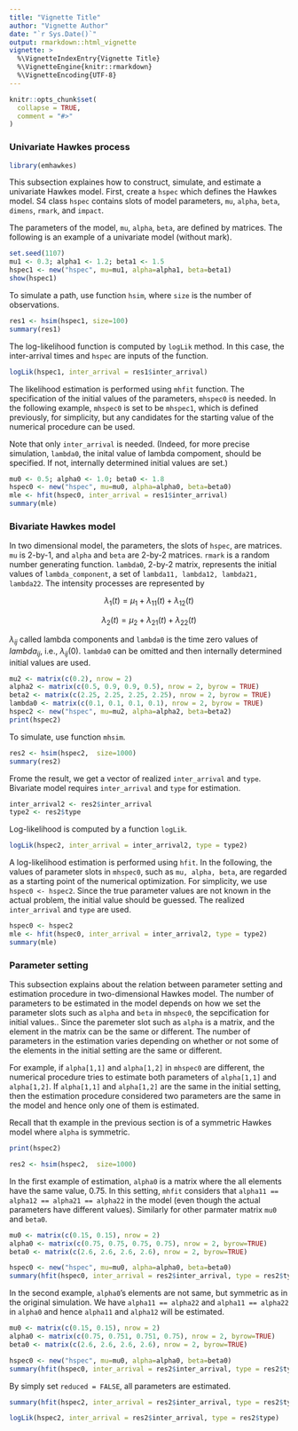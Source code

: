 ```yaml
---
title: "Vignette Title"
author: "Vignette Author"
date: "`r Sys.Date()`"
output: rmarkdown::html_vignette
vignette: >
  %\VignetteIndexEntry{Vignette Title}
  %\VignetteEngine{knitr::rmarkdown}
  %\VignetteEncoding{UTF-8}
---
```


```r
knitr::opts_chunk$set(
  collapse = TRUE,
  comment = "#>"
)
```

### Univariate Hawkes process

```r
library(emhawkes)
```

This subsection explaines how to construct, simulate, and estimate a univariate Hawkes model.
First, create a ```hspec``` which defines the Hawkes model.
S4 class ```hspec``` contains slots of model parameters, ```mu```, ```alpha```, ```beta```, ```dimens```,
```rmark```, and  ```impact```.

The parameters of the model, ```mu```, ```alpha```, ```beta```, are defined by matrices.
The following is an example of a univariate model (without mark).


```r
set.seed(1107)
mu1 <- 0.3; alpha1 <- 1.2; beta1 <- 1.5
hspec1 <- new("hspec", mu=mu1, alpha=alpha1, beta=beta1)
show(hspec1)
```

To simulate a path, use function ```hsim```, where ```size``` is the number of observations.

```r
res1 <- hsim(hspec1, size=100)
summary(res1)
```
The log-likelihood function is computed by ```logLik``` method.
In this case, the inter-arrival times and ```hspec``` are inputs of the function.

```r
logLik(hspec1, inter_arrival = res1$inter_arrival)
```


The likelihood estimation is performed using ```mhfit``` function.
The specification of the initial values of the parameters, ```mhspec0``` is needed.
In the following example, ```mhspec0``` is set to be ```mhspec1```, which is defined previously, for simplicity, but any candidates for the starting value of the numerical procedure can be used.


Note that only ```inter_arrival``` is needed.
(Indeed, for more precise simulation, ```lambda0```, the inital value of lambda compoment, should be specified. If not, internally determined initial values are set.)

```r
mu0 <- 0.5; alpha0 <- 1.0; beta0 <- 1.8
hspec0 <- new("hspec", mu=mu0, alpha=alpha0, beta=beta0)
mle <- hfit(hspec0, inter_arrival = res1$inter_arrival)
summary(mle)
```

### Bivariate Hawkes model

In two dimensional model, the parameters, the slots of ```hspec```, are  matrices.
```mu``` is 2-by-1, and ```alpha``` and ```beta``` are 2-by-2 matrices.
```rmark``` is a random number generating function.
```lambda0```, 2-by-2 matrix, represents the initial values of ```lambda_component```, a set of ```lambda11, lambda12, lambda21, lambda22```.
The intensity processes are represented by 

$$ \lambda_1(t) = \mu_1 + \lambda_{11}(t) + \lambda_{12}(t) $$

$$ \lambda_2(t) = \mu_2 + \lambda_{21}(t) + \lambda_{22}(t) $$

$\lambda_{ij}$ called lambda components and ```lambda0``` is the time zero values of $lambda_{ij}$, i.e., $\lambda_{ij}(0)$. 
```lambda0``` can be omitted and then internally determined initial values are used.

```r
mu2 <- matrix(c(0.2), nrow = 2)
alpha2 <- matrix(c(0.5, 0.9, 0.9, 0.5), nrow = 2, byrow = TRUE)
beta2 <- matrix(c(2.25, 2.25, 2.25, 2.25), nrow = 2, byrow = TRUE)
lambda0 <- matrix(c(0.1, 0.1, 0.1, 0.1), nrow = 2, byrow = TRUE)
hspec2 <- new("hspec", mu=mu2, alpha=alpha2, beta=beta2)
print(hspec2)
```
To simulate, use function ```mhsim```.

```r
res2 <- hsim(hspec2,  size=1000)
summary(res2)
```

Frome the result, we get a vector of realized ```inter_arrival``` and ```type```.
Bivariate model requires ```inter_arrival``` and ```type``` for estimation.


```r
inter_arrival2 <- res2$inter_arrival
type2 <- res2$type
```


Log-likelihood is computed by a function ```logLik```.
```r
logLik(hspec2, inter_arrival = inter_arrival2, type = type2)
```

A log-likelihood estimation is performed using ```hfit```.
In the following, the values of parameter slots in ```mhspec0```, such as ```mu, alpha, beta```, are regarded as a starting point of the numerical optimization.
For simplicity, we use ```hspec0 <- hspec2```.
Since the true parameter values are not known in the actual problem, the initial value should be guessed.
The realized ```inter_arrival``` and ```type``` are used.

```r
hspec0 <- hspec2
mle <- hfit(hspec0, inter_arrival = inter_arrival2, type = type2)
summary(mle)
```

### Parameter setting 

This subsection explains about the relation between parameter setting and estimation procedure in two-dimensional Hawkes model.
The number of parameters to be estimated in the model depends on how we set the parameter slots such as ```alpha``` and ```beta``` in ```mhspec0```, the sepcification for initial values..
Since the paremeter slot such as ```alpha``` is a matrix, and the element in the matrix can be the same or different.
The number of parameters in the estimation varies depending on whether or not some of the elements in the initial setting are the same or different.

For example, if ```alpha[1,1]``` and ```alpha[1,2]``` in ```mhspec0``` are different, 
the numerical procedure tries to estimate both parameters of ```alpha[1,1]``` and ```alpha[1,2]```.
If ```alpha[1,1]``` and ```alpha[1,2]``` are the same in the initial setting, 
then the estimation procedure considered two parameters are the same in the model and hence only one of them is estimated.

Recall that th example in the previous section is of a symmetric Hawkes model
where ```alpha``` is symmetric.


```r
print(hspec2)
```

```r
res2 <- hsim(hspec2,  size=1000)
```


In the first example of estimation, ```alpha0``` is a matrix where the all elements have the same value, 0.75.
In this setting, ```mhfit``` considers that ```alpha11 == alpha12 == alpha21 == alpha22``` in the model
(even though the actual parameters have different values).
Similarly for other parmater matrix ```mu0``` and ```beta0```.

```r
mu0 <- matrix(c(0.15, 0.15), nrow = 2)
alpha0 <- matrix(c(0.75, 0.75, 0.75, 0.75), nrow = 2, byrow=TRUE)
beta0 <- matrix(c(2.6, 2.6, 2.6, 2.6), nrow = 2, byrow=TRUE)

hspec0 <- new("hspec", mu=mu0, alpha=alpha0, beta=beta0)
summary(hfit(hspec0, inter_arrival = res2$inter_arrival, type = res2$type))
```


In the second example, ```alpha0```'s elements are not same, but symmetric as in the original simulation.
We have ```alpha11 == alpha22``` and ```alpha11 == alpha22``` in ```alpha0``` and hence 
```alpha11``` and ```alpha12``` will be estimated.

```r
mu0 <- matrix(c(0.15, 0.15), nrow = 2)
alpha0 <- matrix(c(0.75, 0.751, 0.751, 0.75), nrow = 2, byrow=TRUE)
beta0 <- matrix(c(2.6, 2.6, 2.6, 2.6), nrow = 2, byrow=TRUE)

hspec0 <- new("hspec", mu=mu0, alpha=alpha0, beta=beta0)
summary(hfit(hspec0, inter_arrival = res2$inter_arrival, type = res2$type))
```


By simply set ```reduced = FALSE```, all parameters are estimated.
```r
summary(hfit(hspec2, inter_arrival = res2$inter_arrival, type = res2$type, reduced=FALSE))
```
```r
logLik(hspec2, inter_arrival = res2$inter_arrival, type = res2$type)
```

